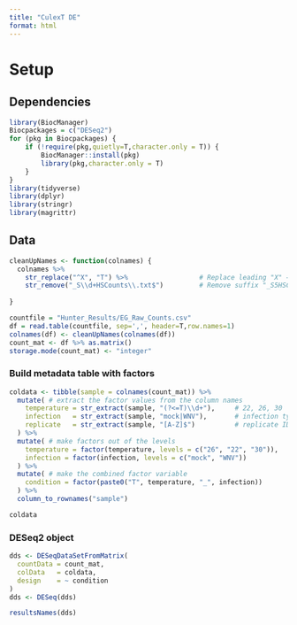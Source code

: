 ```yaml
---
title: "CulexT DE"
format: html
---
```

# Setup
## Dependencies
```r
library(BiocManager)
Biocpackages = c("DESeq2")
for (pkg in Biocpackages) {
    if (!require(pkg,quietly=T,character.only = T)) {
        BiocManager::install(pkg)
        library(pkg,character.only = T)
    }
}
library(tidyverse)
library(dplyr)
library(stringr)
library(magrittr)
```

## Data
```r
cleanUpNames <- function(colnames) {
  colnames %>%
    str_replace("^X", "T") %>%                  # Replace leading "X" → "T"
    str_remove("_S\\d+HSCounts\\.txt$")         # Remove suffix "_S5HSCounts.txt"
  
}
```
```r
countfile = "Hunter_Results/EG_Raw_Counts.csv"
df = read.table(countfile, sep=',', header=T,row.names=1)
colnames(df) <- cleanUpNames(colnames(df))
count_mat <- df %>% as.matrix()
storage.mode(count_mat) <- "integer"
```

### Build metadata table with factors
```r
coldata <- tibble(sample = colnames(count_mat)) %>%
  mutate( # extract the factor values from the column names
    temperature = str_extract(sample, "(?<=T)\\d+"),     # 22, 26, 30
    infection   = str_extract(sample, "mock|WNV"),       # infection type
    replicate   = str_extract(sample, "[A-Z]$")          # replicate ID (A, B, C)
  ) %>%
  mutate( # make factors out of the levels
    temperature = factor(temperature, levels = c("26", "22", "30")), 
    infection = factor(infection, levels = c("mock", "WNV"))
  ) %>%
  mutate( # make the combined factor variable
    condition = factor(paste0("T", temperature, "_", infection))
  ) %>%
  column_to_rownames("sample")

coldata
```

### DESeq2 object
```r
dds <- DESeqDataSetFromMatrix(
  countData = count_mat,
  colData   = coldata,
  design    = ~ condition
)
dds <- DESeq(dds)

resultsNames(dds)
```
